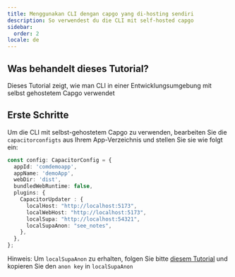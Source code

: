 ```yaml
---
title: Menggunakan CLI dengan capgo yang di-hosting sendiri
description: So verwendest du die CLI mit self-hosted capgo
sidebar:
  order: 2
locale: de
---
```


## Was behandelt dieses Tutorial?

Dieses Tutorial zeigt, wie man CLI in einer Entwicklungsumgebung mit selbst gehostetem Capgo verwendet

## Erste Schritte

Um die CLI mit selbst-gehostetem Capgo zu verwenden, bearbeiten Sie die `capacitorconfigts` aus Ihrem App-Verzeichnis und stellen Sie sie wie folgt ein:

```ts
const config: CapacitorConfig = {
  appId: 'comdemoapp',
  appName: 'demoApp',
  webDir: 'dist',
  bundledWebRuntime: false,
  plugins: {
    CapacitorUpdater : {
      localHost: "http://localhost:5173",
      localWebHost: "http://localhost:5173",
      localSupa: "http://localhost:54321",
      localSupaAnon: "see_notes",
    },
  },
};
```

Hinweis: Um `localSupaAnon` zu erhalten, folgen Sie bitte [diesem Tutorial](/docs/self-hosted/local-dev/getting-started/) und kopieren Sie den `anon key` in `localSupaAnon`